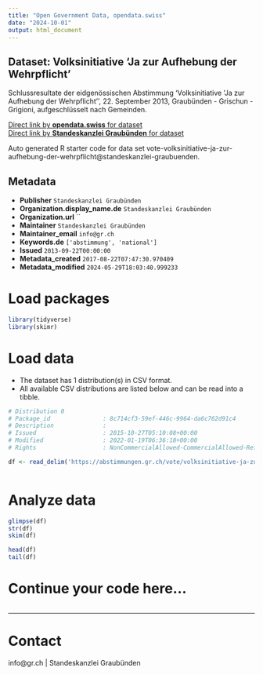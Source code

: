 ```yaml
---
title: "Open Government Data, opendata.swiss"
date: "2024-10-01"
output: html_document
---
```


## Dataset: Volksinitiative 'Ja zur Aufhebung der Wehrpflicht'

Schlussresultate der eidgenössischen Abstimmung 'Volksinitiative 'Ja zur Aufhebung der Wehrpflicht'', 22. September 2013, Graubünden - Grischun - Grigioni, aufgeschlüsselt nach Gemeinden.

[Direct link by **opendata.swiss** for dataset](https://opendata.swiss/de/dataset/volksinitiative-ja-zur-aufhebung-der-wehrpflicht)<br>
[Direct link by **Standeskanzlei Graubünden** for dataset](https://abstimmungen.gr.ch/vote/volksinitiative-ja-zur-aufhebung-der-wehrpflicht/data)

Auto generated R starter code for data set vote-volksinitiative-ja-zur-aufhebung-der-wehrpflicht@standeskanzlei-graubuenden.

## Metadata

- **Publisher** `Standeskanzlei Graubünden`
- **Organization.display_name.de** `Standeskanzlei Graubünden`
- **Organization.url** ``
- **Maintainer** `Standeskanzlei Graubünden`
- **Maintainer_email** `info@gr.ch`
- **Keywords.de** `['abstimmung', 'national']`
- **Issued** `2013-09-22T00:00:00`
- **Metadata_created** `2017-08-22T07:47:30.970409`
- **Metadata_modified** `2024-05-29T18:03:40.999233`


# Load packages

```r

library(tidyverse)
library(skimr)

```

# Load data

-   The dataset has 1 distribution(s) in CSV format.
-   All available CSV distributions are listed below and can be read into a tibble.

```r

# Distribution 0
# Package_id               : 8c714cf3-59ef-446c-9964-da6c762d91c4
# Description              : 
# Issued                   : 2015-10-27T05:10:08+00:00
# Modified                 : 2022-01-19T06:36:18+00:00
# Rights                   : NonCommercialAllowed-CommercialAllowed-ReferenceRequired

df <- read_delim('https://abstimmungen.gr.ch/vote/volksinitiative-ja-zur-aufhebung-der-wehrpflicht/data-csv')



```

# Analyze data

```r

glimpse(df)
str(df)
skim(df)

head(df)
tail(df)

```

# Continue your code here...

```r

```

------------------------------------------------------------------------

# Contact

info@gr.ch | Standeskanzlei Graubünden
